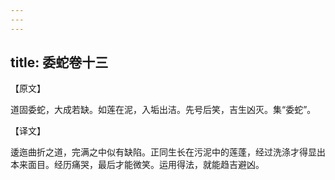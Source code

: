 ```yaml
---
---
---
```

title: 委蛇卷十三
---



【原文】

道固委蛇，大成若缺。如莲在泥，入垢出洁。先号后笑，吉生凶灭。集“委蛇”。

【译文】

逶迤曲折之道，完满之中似有缺陷。正同生长在污泥中的莲蓬，经过洗涤才得显出本来面目。经历痛哭，最后才能微笑。运用得法，就能趋吉避凶。